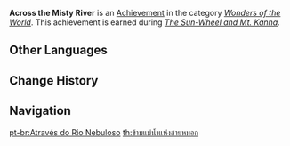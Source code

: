 {{Achievement Infobox
|title        = 
|id           = 81181
|order id     = 1167
|category     = Wonders of the World
|description  = You finally reach the far side of the Sea of Fog...
|requirements = Earned during ''[[The Sun-Wheel and Mt. Kanna]].''
|primogems    = 5
|tracking     = 
|hidden       = 1
|topic        = 
|type         = Quest
|quest        = Through the Mists
}}
'''Across the Misty River''' is an [[Achievement]] in the category ''[[Wonders of the World]]''. This achievement is earned during ''[[The Sun-Wheel and Mt. Kanna]].''
<!--
==Trivia==

==Video Guides==
{{EVT
|video1   = 
|caption1 = 
}}
-->
==Other Languages==
{{Other Languages
|en      = Across the Misty River
|zhs     = 渡过雾霭的河流
|zhs_rm  = Dùguò Wù'ǎi de Héliú
|zht     = 渡過霧靄的河流
|zht_rm  = Dùguò Wù'ǎi de Héliú
|zh_tl   = 
|ja      = 霧の川を渡る
|ja_rm   = Kiri no Kawa wo Wataru
|ja_tl   = Going Across the River of Fog
|ko      = 안개 낀 강을 건너
|ko_rm   = Angae Kkin Gang-eul Geonneo
|ko_tl   = Across the Misty River
|es      = El cauce brumoso
|es_tl   = The Foggy Riverbed
|fr      = De l'autre côté de la rivière brumeuse
|fr_tl   = On the Other Side of the Misty River
|ru      = Переправа через туман
|ru_tl   = Passage Through the Mist
|th      = ข้ามแม่น้ำแห่งสายหมอก
|th_rm   = Kham Maenam haeng Sai Mok
|th_tl   = Across the Misty River
|vi      = Vượt Qua Màn Sương
|vi_tl   = 
|de      = Jenseits des Nebelflusses
|de_tl   = Beyond the Mist River
|id      = Menyeberangi Sungai Penuh Kabut
|id_tl   = Crossing a River Full of Mist
|pt      = Através do Rio Nebuloso
|pt_tl   = 
|tr      = Puslu Nehrin Ötesi
|tr_tl   = 
|it      = Attraverso il fiume nebbioso
|it_tl   = 
}}

==Change History==
{{Change History|2.2}}
<!--
==References==
{{Reflist}}
-->
==Navigation==
{{Achievement Navbox|Wonders of the World|Quest}}

[[pt-br:Através do Rio Nebuloso]]
[[th:ข้ามแม่น้ำแห่งสายหมอก]]